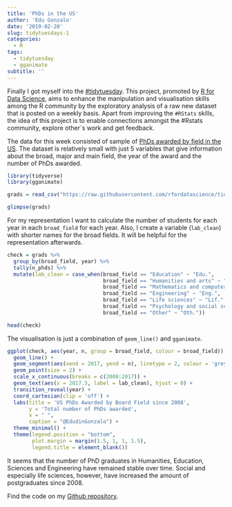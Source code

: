 ```yaml
---
title: 'PhDs in the US'
author: 'Edu Gonzalo'
date: '2019-02-20'
slug: tidytuesdays-1
categories:
  - R
tags:
  - tidytuesday
  - gganimate
subtitle: ''
---
```


Finally I got myself into the [#tidytuesday](https://github.com/rfordatascience/tidytuesday). This project, promoted by [R for Data Science](https://www.jessemaegan.com/post/join-the-r-for-data-science-online-learning-community/), aims to enhance the manipulation and visualisation skills among the R community by the exploratory analysis of a raw new dataset that is posted on a weekly basis. Apart from improving the `#RStats` skills, the idea of this project is to enable connections amongst the #Rstats community, explore other´s work and get feedback. 


The data for this week consisted of sample of [PhDs awarded by field in the US](https://github.com/rfordatascience/tidytuesday/tree/master/data/2019/2019-02-19). The dataset is relatively small with just 5 variables that give information about the broad, major and main field, the year of the award and the number of PhDs awarded.

```r
library(tidyverse)
library(gganimate)

grads = read_csv("https://raw.githubusercontent.com/rfordatascience/tidytuesday/master/data/2019/2019-02-19/phd_by_field.csv")

glimpse(grads)

```

For my representation I want to calculate the number of students for each year in each `broad_field` for each year. Also, I create a variable (`lab_clean`) with shorter names for the broad fields. It will be helpful for the representation afterwards. 

```r

check = grads %>%
  group_by(broad_field, year) %>%
  tally(n_phds) %>%
  mutate(lab_clean = case_when(broad_field == "Education" ~ "Edu.",
                               broad_field == "Humanities and arts" ~ "Hum.",
                               broad_field == "Mathematics and computer sciences" ~ "Sci.",
                               broad_field == "Engineering" ~ "Eng.",
                               broad_field == "Life sciences" ~ "Lif.",
                               broad_field == "Psychology and social sciences" ~ "Soc.", 
                               broad_field == "Other" ~ "Oth."))

head(check)

```


The visualisation is just a combination of `geom_line()` and `gganimate`. 

```r

ggplot(check, aes(year, n, group = broad_field, colour = broad_field)) + 
  geom_line() + 
  geom_segment(aes(xend = 2017, yend = n), linetype = 2, colour = 'grey') + 
  geom_point(size = 2) + 
  scale_x_continuous(breaks = c(2008:2017)) +
  geom_text(aes(x = 2017.5, label = lab_clean), hjust = 0) + 
  transition_reveal(year) + 
  coord_cartesian(clip = 'off') + 
  labs(title = 'US PhDs Awarded by Board Field since 2008',
       y = 'Total number of PhDs awarded', 
       x = " ",
       caption = "@EdudinGonzalo") + 
  theme_minimal() + 
  theme(legend.position = "bottom", 
        plot.margin = margin(1.5, 1, 1, 1.5), 
        legend.title = element_blank())

```

It seems that the number of PhD graduates in Humanities, Education, Sciences and Engineering have remained stable over time. Social and especially life sciences, however, have increased the amount of postgraduates since 2008. 

Find the code on my [Github repository](https://github.com/edugonzaloalmorox/tidy-tuesdays/tree/master/week_19_02_2019).









